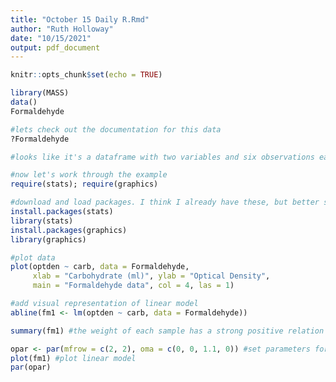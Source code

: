 ```yaml
---
title: "October 15 Daily R.Rmd"
author: "Ruth Holloway"
date: "10/15/2021"
output: pdf_document
---
```


```r
knitr::opts_chunk$set(echo = TRUE)
```

```r
library(MASS)
data()
Formaldehyde

#lets check out the documentation for this data
?Formaldehyde

#looks like it's a dataframe with two variables and six observations each. I don't really know much about the natural sciences, but it seems like there were six samples of different weights, and then two acids were put on the sameple and the "optical density" (the depth of the resulting purple color) was recorded

#now let's work through the example
require(stats); require(graphics)

#download and load packages. I think I already have these, but better safe than sorry.
install.packages(stats)
library(stats)
install.packages(graphics)
library(graphics)

#plot data
plot(optden ~ carb, data = Formaldehyde,
     xlab = "Carbohydrate (ml)", ylab = "Optical Density",
     main = "Formaldehyde data", col = 4, las = 1)

#add visual representation of linear model
abline(fm1 <- lm(optden ~ carb, data = Formaldehyde))

summary(fm1) #the weight of each sample has a strong positive relation to the resulting color

opar <- par(mfrow = c(2, 2), oma = c(0, 0, 1.1, 0)) #set parameters for graph
plot(fm1) #plot linear model
par(opar)
```

